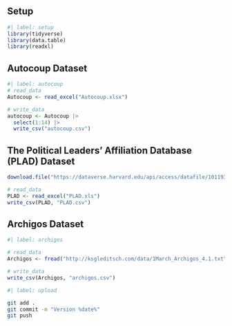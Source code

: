 ## Setup

```r
#| label: setup
library(tidyverse)
library(data.table)
library(readxl)
```

## Autocoup Dataset

```r
#| label: autocoup
# read_data
Autocoup <- read_excel("Autocoup.xlsx")

# write_data
autocoup <- Autocoup |> 
  select(1:14) |>
  write_csv("autocoup.csv")
```

## The Political Leaders’ Affiliation Database (PLAD) Dataset

```r
download.file("https://dataverse.harvard.edu/api/access/datafile/10119324", "PLAD.xls")

# read_data
PLAD <- read_excel("PLAD.xls")
write_csv(PLAD, "PLAD.csv")
```

## Archigos Dataset

```r
#| label: archigos

# read_data
Archigos <- fread("http://ksgleditsch.com/data/1March_Archigos_4.1.txt", encoding = "Latin-1") 

# write_data
write_csv(Archigos, "archigos.csv")
```

```bash
#| label: upload

git add .
git commit -m "Version %date%"
git push
```
